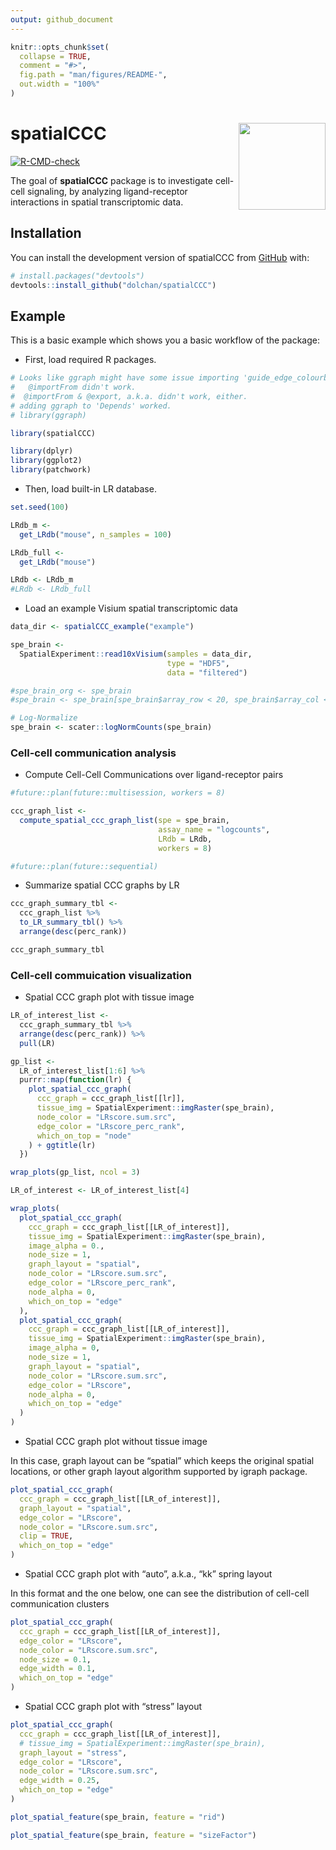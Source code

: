 ```yaml
---
output: github_document
---
```


<!-- README.md is generated from README.Rmd. Please edit that file -->

```r
knitr::opts_chunk$set(
  collapse = TRUE,
  comment = "#>",
  fig.path = "man/figures/README-",
  out.width = "100%"
)
```

# spatialCCC <img src="man/figures/logo.png" align="right" height="139"/>

<!-- badges: start -->

[![R-CMD-check](https://github.com/dolchan/spatialCCC/actions/workflows/R-CMD-check.yaml/badge.svg)](https://github.com/dolchan/spatialCCC/actions/workflows/R-CMD-check.yaml)

<!-- badges: end -->

The goal of **spatialCCC** package is to investigate cell-cell signaling, by analyzing ligand-receptor interactions in spatial transcriptomic data.

## Installation

You can install the development version of spatialCCC from [GitHub](https://github.com/) with:

``` r
# install.packages("devtools")
devtools::install_github("dolchan/spatialCCC")
```


## Example

This is a basic example which shows you a basic workflow of the package:

  * First, load required R packages.
```r
# Looks like ggraph might have some issue importing 'guide_edge_colourbar'.
#   @importFrom didn't work.
#  @importFrom & @export, a.k.a. didn't work, either.
# adding ggraph to 'Depends' worked.
# library(ggraph)
```

```r
library(spatialCCC)
```


```r
library(dplyr)
library(ggplot2)
library(patchwork)
```

  * Then, load built-in LR database.
```r
set.seed(100)

LRdb_m <- 
  get_LRdb("mouse", n_samples = 100)

LRdb_full <-
  get_LRdb("mouse")

LRdb <- LRdb_m
#LRdb <- LRdb_full
```

  * Load an example Visium spatial transcriptomic data
```r
data_dir <- spatialCCC_example("example")

spe_brain <-
  SpatialExperiment::read10xVisium(samples = data_dir,
                                   type = "HDF5",
                                   data = "filtered")
```

```r
#spe_brain_org <- spe_brain
#spe_brain <- spe_brain[spe_brain$array_row < 20, spe_brain$array_col < 40]
```


```r
# Log-Normalize
spe_brain <- scater::logNormCounts(spe_brain)
```


### Cell-cell communication analysis

  * Compute Cell-Cell Communications over ligand-receptor pairs
```r
#future::plan(future::multisession, workers = 8)

ccc_graph_list <-
  compute_spatial_ccc_graph_list(spe = spe_brain,
                                 assay_name = "logcounts",
                                 LRdb = LRdb,
                                 workers = 8)

#future::plan(future::sequential)
```


  * Summarize spatial CCC graphs by LR
```r
ccc_graph_summary_tbl <-
  ccc_graph_list %>%
  to_LR_summary_tbl() %>%
  arrange(desc(perc_rank))

ccc_graph_summary_tbl
```


### Cell-cell commuication visualization

  * Spatial CCC graph plot with tissue image

```r
LR_of_interest_list <- 
  ccc_graph_summary_tbl %>% 
  arrange(desc(perc_rank)) %>% 
  pull(LR) 
```


```r
gp_list <-
  LR_of_interest_list[1:6] %>%
  purrr::map(function(lr) {
    plot_spatial_ccc_graph(
      ccc_graph = ccc_graph_list[[lr]],
      tissue_img = SpatialExperiment::imgRaster(spe_brain),
      node_color = "LRscore.sum.src",
      edge_color = "LRscore_perc_rank",
      which_on_top = "node"
    ) + ggtitle(lr)
  })
```

```r
wrap_plots(gp_list, ncol = 3)
```


```r
LR_of_interest <- LR_of_interest_list[4]
```


```r
wrap_plots(
  plot_spatial_ccc_graph(
    ccc_graph = ccc_graph_list[[LR_of_interest]],
    tissue_img = SpatialExperiment::imgRaster(spe_brain),
    image_alpha = 0.,
    node_size = 1,
    graph_layout = "spatial",
    node_color = "LRscore.sum.src",
    edge_color = "LRscore_perc_rank",
    node_alpha = 0,
    which_on_top = "edge"
  ),
  plot_spatial_ccc_graph(
    ccc_graph = ccc_graph_list[[LR_of_interest]],
    tissue_img = SpatialExperiment::imgRaster(spe_brain),
    image_alpha = 0,
    node_size = 1,
    graph_layout = "spatial",
    node_color = "LRscore.sum.src",
    edge_color = "LRscore",
    node_alpha = 0,
    which_on_top = "edge"
  )
)
```



  * Spatial CCC graph plot without tissue image
  
In this case, graph layout can be "spatial" which keeps the original spatial locations, 
or other graph layout algorithm supported by igraph package. 


```r
plot_spatial_ccc_graph(
  ccc_graph = ccc_graph_list[[LR_of_interest]],
  graph_layout = "spatial",
  edge_color = "LRscore",
  node_color = "LRscore.sum.src",
  clip = TRUE,
  which_on_top = "edge"
)
```

  * Spatial CCC graph plot with "auto", a.k.a., "kk" spring layout
  
In this format and the one below,  one can see the distribution of cell-cell 
communication clusters

```r
plot_spatial_ccc_graph(
  ccc_graph = ccc_graph_list[[LR_of_interest]],
  edge_color = "LRscore",
  node_color = "LRscore.sum.src",
  node_size = 0.1,
  edge_width = 0.1,
  which_on_top = "edge"
)
```


  * Spatial CCC graph plot with "stress" layout

```r
plot_spatial_ccc_graph(
  ccc_graph = ccc_graph_list[[LR_of_interest]],
  # tissue_img = SpatialExperiment::imgRaster(spe_brain),
  graph_layout = "stress",
  edge_color = "LRscore",
  node_color = "LRscore.sum.src",
  edge_width = 0.25,
  which_on_top = "edge"
)
```

```r
plot_spatial_feature(spe_brain, feature = "rid")
```

```r
plot_spatial_feature(spe_brain, feature = "sizeFactor")
```


